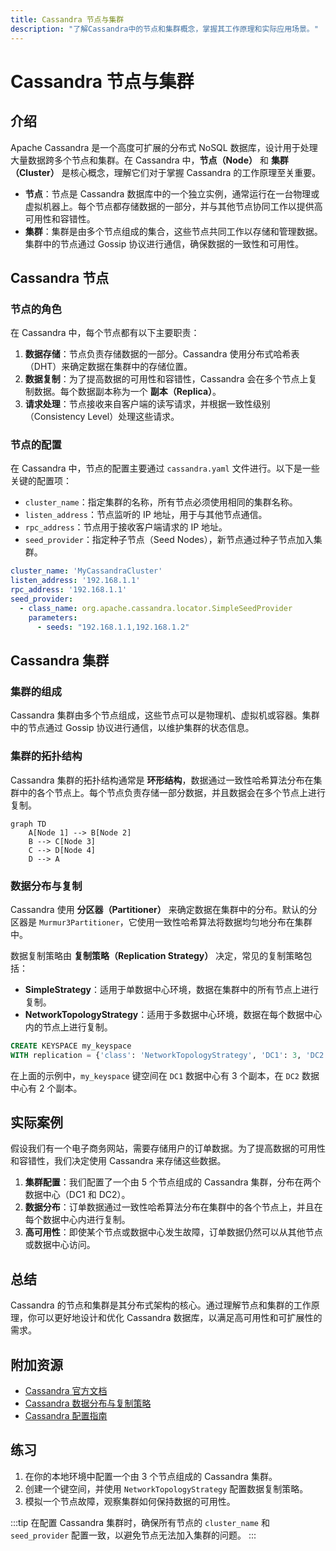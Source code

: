 ```yaml
---
title: Cassandra 节点与集群
description: "了解Cassandra中的节点和集群概念，掌握其工作原理和实际应用场景。"
---
```


# Cassandra 节点与集群

## 介绍

Apache Cassandra 是一个高度可扩展的分布式 NoSQL 数据库，设计用于处理大量数据跨多个节点和集群。在 Cassandra 中，**节点（Node）** 和 **集群（Cluster）** 是核心概念，理解它们对于掌握 Cassandra 的工作原理至关重要。

- **节点**：节点是 Cassandra 数据库中的一个独立实例，通常运行在一台物理或虚拟机器上。每个节点都存储数据的一部分，并与其他节点协同工作以提供高可用性和容错性。
- **集群**：集群是由多个节点组成的集合，这些节点共同工作以存储和管理数据。集群中的节点通过 Gossip 协议进行通信，确保数据的一致性和可用性。

## Cassandra 节点

### 节点的角色

在 Cassandra 中，每个节点都有以下主要职责：

1. **数据存储**：节点负责存储数据的一部分。Cassandra 使用分布式哈希表（DHT）来确定数据在集群中的存储位置。
2. **数据复制**：为了提高数据的可用性和容错性，Cassandra 会在多个节点上复制数据。每个数据副本称为一个 **副本（Replica）**。
3. **请求处理**：节点接收来自客户端的读写请求，并根据一致性级别（Consistency Level）处理这些请求。

### 节点的配置

在 Cassandra 中，节点的配置主要通过 `cassandra.yaml` 文件进行。以下是一些关键的配置项：

- `cluster_name`：指定集群的名称，所有节点必须使用相同的集群名称。
- `listen_address`：节点监听的 IP 地址，用于与其他节点通信。
- `rpc_address`：节点用于接收客户端请求的 IP 地址。
- `seed_provider`：指定种子节点（Seed Nodes），新节点通过种子节点加入集群。

```yaml
cluster_name: 'MyCassandraCluster'
listen_address: '192.168.1.1'
rpc_address: '192.168.1.1'
seed_provider:
  - class_name: org.apache.cassandra.locator.SimpleSeedProvider
    parameters:
      - seeds: "192.168.1.1,192.168.1.2"
```

## Cassandra 集群

### 集群的组成

Cassandra 集群由多个节点组成，这些节点可以是物理机、虚拟机或容器。集群中的节点通过 Gossip 协议进行通信，以维护集群的状态信息。

### 集群的拓扑结构

Cassandra 集群的拓扑结构通常是 **环形结构**，数据通过一致性哈希算法分布在集群中的各个节点上。每个节点负责存储一部分数据，并且数据会在多个节点上进行复制。

```mermaid
graph TD
    A[Node 1] --> B[Node 2]
    B --> C[Node 3]
    C --> D[Node 4]
    D --> A
```

### 数据分布与复制

Cassandra 使用 **分区器（Partitioner）** 来确定数据在集群中的分布。默认的分区器是 `Murmur3Partitioner`，它使用一致性哈希算法将数据均匀地分布在集群中。

数据复制策略由 **复制策略（Replication Strategy）** 决定，常见的复制策略包括：

- **SimpleStrategy**：适用于单数据中心环境，数据在集群中的所有节点上进行复制。
- **NetworkTopologyStrategy**：适用于多数据中心环境，数据在每个数据中心内的节点上进行复制。

```sql
CREATE KEYSPACE my_keyspace
WITH replication = {'class': 'NetworkTopologyStrategy', 'DC1': 3, 'DC2': 2};
```

在上面的示例中，`my_keyspace` 键空间在 `DC1` 数据中心有 3 个副本，在 `DC2` 数据中心有 2 个副本。

## 实际案例

假设我们有一个电子商务网站，需要存储用户的订单数据。为了提高数据的可用性和容错性，我们决定使用 Cassandra 来存储这些数据。

1. **集群配置**：我们配置了一个由 5 个节点组成的 Cassandra 集群，分布在两个数据中心（DC1 和 DC2）。
2. **数据分布**：订单数据通过一致性哈希算法分布在集群中的各个节点上，并且在每个数据中心内进行复制。
3. **高可用性**：即使某个节点或数据中心发生故障，订单数据仍然可以从其他节点或数据中心访问。

## 总结

Cassandra 的节点和集群是其分布式架构的核心。通过理解节点和集群的工作原理，你可以更好地设计和优化 Cassandra 数据库，以满足高可用性和可扩展性的需求。

## 附加资源

- [Cassandra 官方文档](https://cassandra.apache.org/doc/latest/)
- [Cassandra 数据分布与复制策略](https://docs.datastax.com/en/cassandra-oss/3.x/cassandra/architecture/archDataDistribute.html)
- [Cassandra 配置指南](https://docs.datastax.com/en/cassandra-oss/3.x/cassandra/configuration/configCassandra_yaml.html)

## 练习

1. 在你的本地环境中配置一个由 3 个节点组成的 Cassandra 集群。
2. 创建一个键空间，并使用 `NetworkTopologyStrategy` 配置数据复制策略。
3. 模拟一个节点故障，观察集群如何保持数据的可用性。

:::tip
在配置 Cassandra 集群时，确保所有节点的 `cluster_name` 和 `seed_provider` 配置一致，以避免节点无法加入集群的问题。
:::